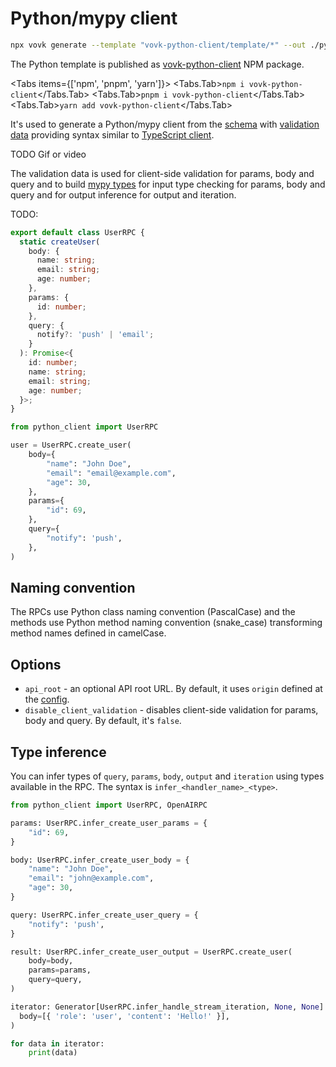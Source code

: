 
# Python/mypy client

```sh filename="Generate Python client with CLI"
npx vovk generate --template "vovk-python-client/template/*" --out ./python_client
```

The Python template is published as [vovk-python-client](https://npmjs.com/package/vovk-python-client) NPM package.

<Tabs items={['npm', 'pnpm', 'yarn']}>
  <Tabs.Tab>``` npm i vovk-python-client ```</Tabs.Tab>
  <Tabs.Tab>``` pnpm i vovk-python-client ```</Tabs.Tab>
  <Tabs.Tab>``` yarn add vovk-python-client ```</Tabs.Tab>
</Tabs>

It's used to generate a Python/mypy client from the [schema](/schema) with [validation data](/validation) providing syntax similar to [TypeScript client](/typescript).

TODO Gif or video

The validation data is used for client-side validation for params, body and query and to build [mypy types](https://mypy-lang.org/) for input type checking for params, body and query and for output inference for output and iteration.

TODO:

```ts
export default class UserRPC {
  static createUser(
    body: {
      name: string;
      email: string;
      age: number;
    },
    params: {
      id: number;
    },
    query: {
      notify?: 'push' | 'email';
    }
  ): Promise<{
    id: number;
    name: string;
    email: string;
    age: number;
  }>;
}
```

```python
from python_client import UserRPC

user = UserRPC.create_user(
    body={
        "name": "John Doe",
        "email": "email@example.com",
        "age": 30,
    },
    params={
        "id": 69,
    },
    query={
        "notify": 'push',
    },
)
```

## Naming convention

The RPCs use Python class naming convention (PascalCase) and the methods use Python method naming convention (snake_case) transforming method names defined in camelCase.

## Options

- `api_root` - an optional API root URL. By default, it uses `origin` defined at the [config](/config).
- `disable_client_validation` - disables client-side validation for params, body and query. By default, it's `false`.

## Type inference

You can infer types of `query`, `params`, `body`, `output` and `iteration` using types available in the RPC. The syntax is `infer_<handler_name>_<type>`.

```python
from python_client import UserRPC, OpenAIRPC

params: UserRPC.infer_create_user_params = {
    "id": 69,
}

body: UserRPC.infer_create_user_body = {
    "name": "John Doe",
    "email": "john@example.com",
    "age": 30,
}

query: UserRPC.infer_create_user_query = {
    "notify": 'push',
}

result: UserRPC.infer_create_user_output = UserRPC.create_user(
    body=body,
    params=params,
    query=query,
)

iterator: Generator[UserRPC.infer_handle_stream_iteration, None, None] = OpenAIRPC.create_completion(
  body=[{ 'role': 'user', 'content': 'Hello!' }],
)

for data in iterator:
    print(data)
```
